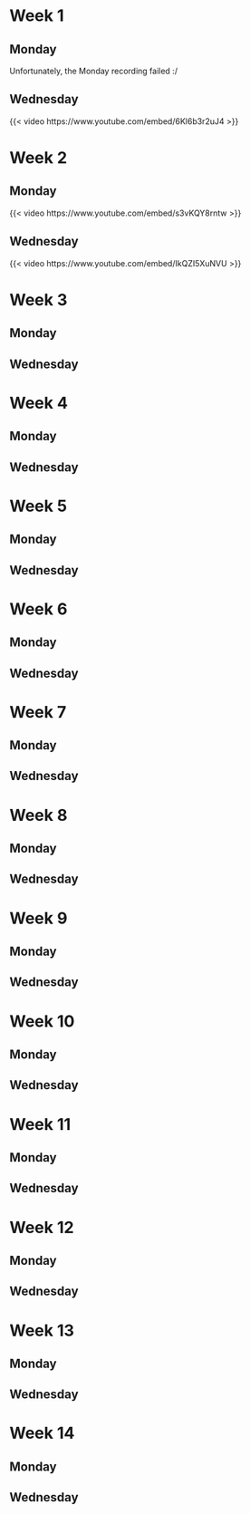 # Week 1

## Monday

Unfortunately, the Monday recording failed :/

## Wednesday

{{< video https://www.youtube.com/embed/6Kl6b3r2uJ4 >}}

# Week 2

## Monday

{{< video https://www.youtube.com/embed/s3vKQY8rntw >}}

## Wednesday

{{< video https://www.youtube.com/embed/IkQZI5XuNVU >}}

# Week 3

## Monday
<!-- 
{{< video https://www.youtube.com/embed/ >}}
 -->

## Wednesday
<!-- 
{{< video https://www.youtube.com/embed/ >}}
 -->

# Week 4

## Monday
<!-- 
{{< video https://www.youtube.com/embed/ >}}
 -->

## Wednesday
<!-- 
{{< video https://www.youtube.com/embed/ >}}
 -->

# Week 5

## Monday
<!-- 
{{< video https://www.youtube.com/embed/ >}}
 -->

## Wednesday
<!-- 
{{< video https://www.youtube.com/embed/ >}}
 -->

# Week 6

## Monday
<!-- 
{{< video https://www.youtube.com/embed/ >}}
 -->

## Wednesday
<!-- 
{{< video https://www.youtube.com/embed/ >}}
 -->

# Week 7

## Monday
<!-- 
{{< video https://www.youtube.com/embed/ >}}
 -->

## Wednesday
<!-- 
{{< video https://www.youtube.com/embed/ >}}
 -->

# Week 8

## Monday
<!-- 
{{< video https://www.youtube.com/embed/ >}}
 -->

## Wednesday
<!-- 
{{< video https://www.youtube.com/embed/ >}}
 -->

# Week 9

## Monday
<!-- 
{{< video https://www.youtube.com/embed/ >}}
 -->

## Wednesday
<!-- 
{{< video https://www.youtube.com/embed/ >}}
 -->

# Week 10

## Monday
<!-- 
{{< video https://www.youtube.com/embed/ >}}
 -->

## Wednesday
<!-- 
{{< video https://www.youtube.com/embed/ >}}
 -->

# Week 11

## Monday
<!-- 
{{< video https://www.youtube.com/embed/ >}}
 -->

## Wednesday
<!-- 
{{< video https://www.youtube.com/embed/ >}}
 -->

# Week 12

## Monday
<!-- 
{{< video https://www.youtube.com/embed/ >}}
 -->

## Wednesday
<!-- 
{{< video https://www.youtube.com/embed/ >}}
 -->

# Week 13

## Monday
<!-- 
{{< video https://www.youtube.com/embed/ >}}
 -->

## Wednesday
<!-- 
{{< video https://www.youtube.com/embed/ >}}
 -->

# Week 14

## Monday
<!-- 
{{< video https://www.youtube.com/embed/ >}}
 -->

## Wednesday
<!-- 
{{< video https://www.youtube.com/embed/ >}}
 -->

